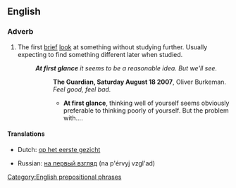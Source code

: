 ==English==
{{see|at a glance|glance}}

===Adverb===
{{en-adv|pos=[[at]] [[first]] [[glance]]|-}}

# The first [[brief]] [[look]] at something without studying further. Usually expecting to find something different later when studied.
#:'''''At first glance''' it seems to be a reasonable idea. But we'll see.''
#::'''The Guardian, Saturday August 18 2007''',  Oliver Burkeman. ''Feel good, feel bad.''
#::*'''At first glance''', thinking well of yourself seems obviously preferable to thinking poorly of yourself. But the problem with....

====Translations====
{{top}}
*Dutch: [[op het eerste gezicht]]
{{mid}}
*Russian: [[на первый взгляд]] (na p'érvyj vzgl'ad)
{{bottom}}

[[Category:English prepositional phrases]]